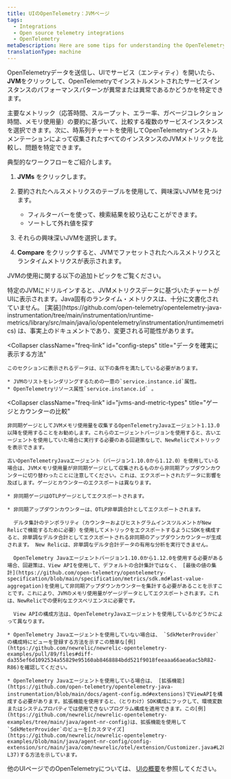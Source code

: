```yaml
---
title: UIのOpenTelemetry：JVMページ
tags:
  - Integrations
  - Open source telemetry integrations
  - OpenTelemetry
metaDescription: Here are some tips for understanding the OpenTelemetry JVMs page in the New Relic UI.
translationType: machine
---
```


OpenTelemetryデータを送信し、UIでサービス（エンティティ）を開いたら、 **JVM**をクリックして、OpenTelemetryでインストルメントされたサービスインスタンスのパフォーマンスパターンが異常または異常であるかどうかを特定できます。

主要なメトリック（応答時間、スループット、エラー率、ガベージコレクション時間、メモリ使用量）の要約に基づいて、比較する複数のサービスインスタンスを選択できます。次に、時系列チャートを使用してOpenTelemetryインストルメンテーションによって収集されたすべてのインスタンスのJVMメトリックを比較し、問題を特定できます。

典型的なワークフローをご紹介します。

1. **JVMs** をクリックします。

2. 要約されたヘルスメトリクスのテーブルを使用して、興味深いJVMを見つけます。

   * フィルターバーを使って、検索結果を絞り込むことができます。
   * ソートして外れ値を探す

3. それらの興味深いJVMを選択します。

4. **Compare** をクリックすると、JVMでファセットされたヘルスメトリクスとランタイムメトリクスが表示されます。

JVMの使用に関する以下の追加トピックをご覧ください。

<CollapserGroup>
  <Collapser
    className="freq-link"
    id="metric-details"
    title="ランタイムメトリックの詳細"
  >
    特定のJVMにドリルインすると、JVMメトリクスデータに基づいたチャートがUIに表示されます。Java固有のランタイム・メトリクスは、十分に文書化されていません。 [実装](https://github.com/open-telemetry/opentelemetry-java-instrumentation/tree/main/instrumentation/runtime-metrics/library/src/main/java/io/opentelemetry/instrumentation/runtimemetrics) は、事実上のドキュメントであり、変更される可能性があります。
  </Collapser>

  <Collapser
    className="freq-link"
    id="config-steps"
    title="データを確実に表示する方法"
  >
    このセクションに表示されるデータは、以下の条件を満たしている必要があります。

    * JVMのリストをレンダリングするための一意の`service.instance.id`属性。
    * OpenTelemetryリソース属性`service.instance.id` 。
  </Collapser>

  <Collapser
    className="freq-link"
    id="jvms-and-metric-types"
    title="ゲージとカウンターの比較"
  >
    非同期ゲージとしてJVMメモリ使用量を収集するOpenTelemetryJavaエージェント1.13.0以降を使用することをお勧めします。これらのエージェントバージョンを使用すると、古いエージェントを使用していた場合に実行する必要のある回避策なしで、NewRelicでメトリックを表示できます。

    古いOpenTelemetryJavaエージェント（バージョン1.10.0から1.12.0）を使用している場合は、JVMメモリ使用量が非同期ゲージとして収集されるものから非同期アップダウンカウンターに切り替わったことに注意してください。これは、エクスポートされたデータに影響を及ぼします。ゲージとカウンターのエクスポートは異なります。

    * 非同期ゲージはOTLPゲージとしてエクスポートされます。

    * 非同期アップダウンカウンターは、OTLP非単調合計としてエクスポートされます。

      デルタ集計のテンポラリティ（カウンターおよびヒストグラムインスツルメントがNew Relicで機能するために必要）を使用してメトリックをエクスポートするようにSDKを構成すると、非単調なデルタ合計としてエクスポートされる非同期のアップダウンカウンターが生成されます。 New Relicは、非単調なデルタ合計データの有用な分析を実行できません。

      OpenTelemetry Javaエージェントバージョン1.10.0から1.12.0を使用する必要がある場合、回避策は、View APIを使用して、デフォルトの合計集計ではなく、 [最後の値の集計](https://github.com/open-telemetry/opentelemetry-specification/blob/main/specification/metrics/sdk.md#last-value-aggregation)を使用して非同期アップダウンカウンターを集計する必要があることを示すことです。これにより、JVMのメモリ使用量がゲージデータとしてエクスポートされます。これは、NewRelicでの便利なエクスペリエンスに必要です。

      View APIの構成方法は、OpenTelemetryJavaエージェントを使用しているかどうかによって異なります。

    * OpenTelemetry Javaエージェントを使用していない場合は、 `SdkMeterProvider`の構成時にビューを登録する方法を示すこの簡単な[例](https://github.com/newrelic/newrelic-opentelemetry-examples/pull/89/files#diff-da355ef6d1092534a55829e95160ab8468884bdd521f9018feeaaa66aea6ac5bR82-R86)を確認してください。

    * OpenTelemetry Javaエージェントを使用している場合は、 [拡張機能](https://github.com/open-telemetry/opentelemetry-java-instrumentation/blob/main/docs/agent-config.md#extensions)でViewAPIを構成する必要があります。拡張機能を使用すると、（とりわけ）SDK構成にフックして、環境変数またはシステムプロパティでは使用できないプログラム構成を適用できます。この[例](https://github.com/newrelic/newrelic-opentelemetry-examples/tree/main/java/agent-nr-config)は、拡張機能を使用して`SdkMeterProvider`のビューを[カスタマイズ](https://github.com/newrelic/newrelic-opentelemetry-examples/blob/main/java/agent-nr-config/config-extension/src/main/java/com/newrelic/otel/extension/Customizer.java#L28-L37)する方法を示しています。
  </Collapser>
</CollapserGroup>

他のUIページでのOpenTelemetryについては、 [UIの概要](/docs/more-integrations/open-source-telemetry-integrations/opentelemetry/view-your-data/opentelemetry-view-your-data)を参照してください。